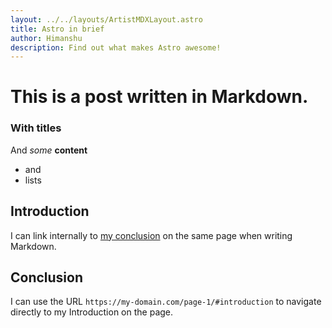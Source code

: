 ```yaml
---
layout: ../../layouts/ArtistMDXLayout.astro
title: Astro in brief
author: Himanshu
description: Find out what makes Astro awesome!
---
```


# This is a post written in Markdown.

### With titles

And *some* **content**

* and
* lists

## Introduction

I can link internally to [my conclusion](#conclusion) on the same page when writing Markdown.

## Conclusion

I can use the URL `https://my-domain.com/page-1/#introduction` to navigate directly to my Introduction on the page. 